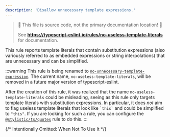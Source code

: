 ---
description: 'Disallow unnecessary template expressions.'
---


> 🛑 This file is source code, not the primary documentation location! 🛑
>
> See **https://typescript-eslint.io/rules/no-useless-template-literals** for documentation.

This rule reports template literals that contain substitution expressions (also variously referred to as embedded expressions or string interpolations) that are unnecessary and can be simplified.

:::warning
This rule is being renamed to [`no-unnecessary-template-expression`](./no-unnecessary-template-expression.mdx).
The current name, `no-useless-template-literals`, will be removed in a future major version of typescript-eslint.

After the creation of this rule, it was realized that the name `no-useless-template-literals` could be misleading, seeing as this rule only targets template literals with substitution expressions.
In particular, it does _not_ aim to flag useless template literals that look like `` `this` `` and could be simplified to `"this"`.
If you are looking for such a rule, you can configure the [`@stylistic/ts/quotes`](https://eslint.style/rules/ts/quotes) rule to do this.
:::

{/* Intentionally Omitted: When Not To Use It */}
